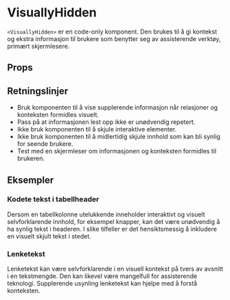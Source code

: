 
<Meta of={VisuallyHiddenStories} />

# VisuallyHidden

<ComponentLinkRow
  docsHref="https://design.domstol.no/987b33f71/v/0/p/53c59b-visuallyhidden"
  githubHref="https://github.com/domstolene/designsystem/tree/main/packages/components/src/components/VisuallyHidden"
  storybookHref="https://domstolene.github.io/designsystem/?path=/story/dds-components-visuallyhidden--default"
  withBottomSpacing
/>

`<VisuallyHidden>` er en code-only komponent. Den brukes til å gi kontekst og ekstra informasjon til brukere som benytter seg av assisterende verktøy, primært skjermlesere.

## Props

<Canvas of={VisuallyHiddenStories.Default} />
<Controls of={VisuallyHiddenStories.Default} />

## Retningslinjer

- Bruk komponenten til å vise supplerende informasjon når relasjoner og konteksten formidles visuelt.
- Pass på at informasjonen lest opp ikke er unødvendig repetert.
- Ikke bruk komponenten til å skjule interaktive elementer.
- Ikke bruk komponenten til å midlertidig skjule innhold som kan bli synlig for seende brukere.
- Test med en skjermleser om informasjonen og konteksten formidles til brukeren.

## Eksempler

### Kodete tekst i tabellheader

Dersom en tabellkolonne utelukkende inneholder interaktivt og visuelt selvforklarende innhold, for eksempel knapper, kan det være unødvendig å ha synlig tekst i headeren. I slike tilfeller er det hensiktsmessig å inkludere en visuelt skjult tekst i stedet.

<Canvas of={VisuallyHiddenStories.TableButtons} />

### Lenketekst

Lenketekst kan være selvforklarende i en visuell kontekst på tvers av avsnitt i en tekstmengde. Den kan likevel være mangelfull for assisterende teknologi. Supplerende usynling lenketekst kan hjelpe med å forstå konteksten.

<Canvas of={VisuallyHiddenStories.WithLink} />
